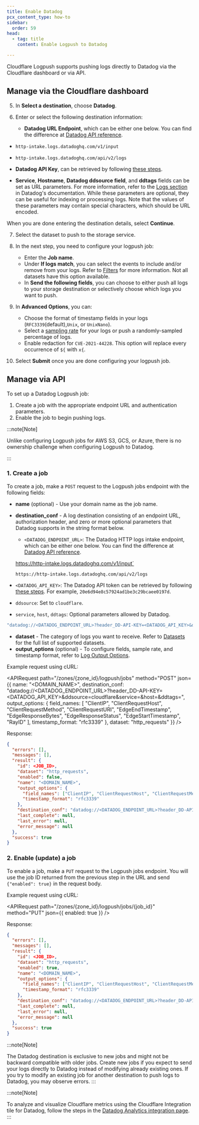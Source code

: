 ```yaml
---
title: Enable Datadog
pcx_content_type: how-to
sidebar:
  order: 59
head:
  - tag: title
    content: Enable Logpush to Datadog

---
```



Cloudflare Logpush supports pushing logs directly to Datadog via the Cloudflare dashboard or via API.

## Manage via the Cloudflare dashboard

<Render file="enable-logpush-job" />

5. In **Select a destination**, choose **Datadog**.

6. Enter or select the following destination information:

   * **Datadog URL Endpoint**, which can be either one below. You can find the difference at [Datadog API reference](https://docs.datadoghq.com/api/latest/logs/).

  <Tabs> <TabItem label="v1">

  * `http-intake.logs.datadoghq.com/v1/input`

  </TabItem> <TabItem label="v2">

  * `http-intake.logs.datadoghq.com/api/v2/logs`

  </TabItem> </Tabs>

  * **Datadog API Key**, can be retrieved by following [these steps](https://docs.datadoghq.com/account_management/api-app-keys/#add-an-api-key-or-client-token).

  * **Service**, **Hostname**, **Datadog ddsource field**, and **ddtags** fields can be set as URL parameters. For more information, refer to the [Logs section](https://docs.datadoghq.com/api/latest/logs/) in Datadog's documentation. While these parameters are optional, they can be useful for indexing or processing logs. Note that the values of these parameters may contain special characters, which should be URL encoded.

When you are done entering the destination details, select **Continue**.

7. Select the dataset to push to the storage service.

8. In the next step, you need to configure your logpush job:
   * Enter the **Job name**.
   * Under **If logs match**, you can select the events to include and/or remove from your logs. Refer to [Filters](/logs/logpush/logpush-job/filters/) for more information. Not all datasets have this option available.
   * In **Send the following fields**, you can choose to either push all logs to your storage destination or selectively choose which logs you want to push.

9. In **Advanced Options**, you can:
   * Choose the format of timestamp fields in your logs (`RFC3339`(default),`Unix`, or `UnixNano`).
   * Select a [sampling rate](/logs/logpush/logpush-job/api-configuration/#sampling-rate) for your logs or push a randomly-sampled percentage of logs.
   * Enable redaction for `CVE-2021-44228`. This option will replace every occurrence of `${` with `x{`.

10. Select **Submit** once you are done configuring your logpush job.

## Manage via API

To set up a Datadog Logpush job:

1. Create a job with the appropriate endpoint URL and authentication parameters.
2. Enable the job to begin pushing logs.

:::note[Note]

Unlike configuring Logpush jobs for AWS S3, GCS, or Azure, there is no ownership challenge when configuring Logpush to Datadog.

:::

<Render file="enable-read-permissions" />

### 1. Create a job

To create a job, make a `POST` request to the Logpush jobs endpoint with the following fields:

* **name** (optional) - Use your domain name as the job name.
* **destination\_conf** - A log destination consisting of an endpoint URL, authorization header, and zero or more optional parameters that Datadog supports in the string format below.

  * `<DATADOG_ENDPOINT_URL>`: The Datadog HTTP logs intake endpoint, which can be either one below. You can find the difference at [Datadog API reference](https://docs.datadoghq.com/api/latest/logs/).

  <Tabs> <TabItem label="v1">

  https://http-intake.logs.datadoghq.com/v1/input`

  </TabItem> <TabItem label="v2">

  `https://http-intake.logs.datadoghq.com/api/v2/logs`

  </TabItem> </Tabs>

* `<DATADOG_API_KEY>`: The Datadog API token can be retrieved by following [these steps](https://docs.datadoghq.com/account_management/api-app-keys/#add-an-api-key-or-client-token). For example, `20e6d94e8c57924ad1be3c29bcaee0197d`.
* `ddsource`: Set to `cloudflare`.
* `service`, `host`, `ddtags`: Optional parameters allowed by Datadog.

```bash
"datadog://<DATADOG_ENDPOINT_URL>?header_DD-API-KEY=<DATADOG_API_KEY>&ddsource=cloudflare&service=<SERVICE>&host=<HOST>&ddtags=<TAGS>"
```

* **dataset** - The category of logs you want to receive. Refer to [Datasets](/logs/logpush/logpush-job/datasets/) for the full list of supported datasets.
* **output\_options** (optional) - To configure fields, sample rate, and timestamp format, refer to [Log Output Options](/logs/logpush/logpush-job/log-output-options/).

Example request using cURL:

<APIRequest
  path="/zones/{zone_id}/logpush/jobs"
  method="POST"
  json={{
    name: "<DOMAIN_NAME>",
    destination_conf:
      "datadog://<DATADOG_ENDPOINT_URL>?header_DD-API-KEY=<DATADOG_API_KEY>&ddsource=cloudflare&service=<SERVICE>&host=<HOST>&ddtags=<TAGS>",
    output_options: {
      field_names: [
        "ClientIP",
        "ClientRequestHost",
        "ClientRequestMethod",
        "ClientRequestURI",
        "EdgeEndTimestamp",
        "EdgeResponseBytes",
        "EdgeResponseStatus",
        "EdgeStartTimestamp",
        "RayID"
      ],
      timestamp_format: "rfc3339"
    },
    dataset: "http_requests"
  }}
/>

Response:

```json
{
  "errors": [],
  "messages": [],
  "result": {
    "id": <JOB_ID>,
    "dataset": "http_requests",
    "enabled": false,
    "name": "<DOMAIN_NAME>",
    "output_options": {
      "field_names": ["ClientIP", "ClientRequestHost", "ClientRequestMethod", "ClientRequestURI", "EdgeEndTimestamp", "EdgeResponseBytes", "EdgeResponseStatus" ,"EdgeStartTimestamp", "RayID"],
      "timestamp_format": "rfc3339"
    },
    "destination_conf": "datadog://<DATADOG_ENDPOINT_URL>?header_DD-API-KEY=<DATADOG_API_KEY>",
    "last_complete": null,
    "last_error": null,
    "error_message": null
  },
  "success": true
}
```

### 2. Enable (update) a job

To enable a job, make a `PUT` request to the Logpush jobs endpoint. You will use the job ID returned from the previous step in the URL and send `{"enabled": true}` in the request body.

Example request using cURL:

<APIRequest
  path="/zones/{zone_id}/logpush/jobs/{job_id}"
  method="PUT"
  json={{
    enabled: true
  }}
/>

Response:

```json
{
  "errors": [],
  "messages": [],
  "result": {
    "id": <JOB_ID>,
    "dataset": "http_requests",
    "enabled": true,
    "name": "<DOMAIN_NAME>",
    "output_options": {
      "field_names": ["ClientIP", "ClientRequestHost", "ClientRequestMethod", "ClientRequestURI", "EdgeEndTimestamp", "EdgeResponseBytes", "EdgeResponseStatus" ,"EdgeStartTimestamp", "RayID"],
      "timestamp_format": "rfc3339"
    },
    "destination_conf": "datadog://<DATADOG_ENDPOINT_URL>?header_DD-API-KEY=<DATADOG_API_KEY>",
    "last_complete": null,
    "last_error": null,
    "error_message": null
  },
  "success": true
}
```

:::note[Note]

The Datadog destination is exclusive to new jobs and might not be backward compatible with older jobs. Create new jobs if you expect to send your logs directly to Datadog instead of modifying already existing ones. If you try to modify an existing job for another destination to push logs to Datadog, you may observe errors.
:::

:::note[Note]

To analyze and visualize Cloudflare metrics using the Cloudflare Integration tile for Datadog, follow the steps in the [Datadog Analytics integration page](/analytics/analytics-integrations/datadog/).
:::
